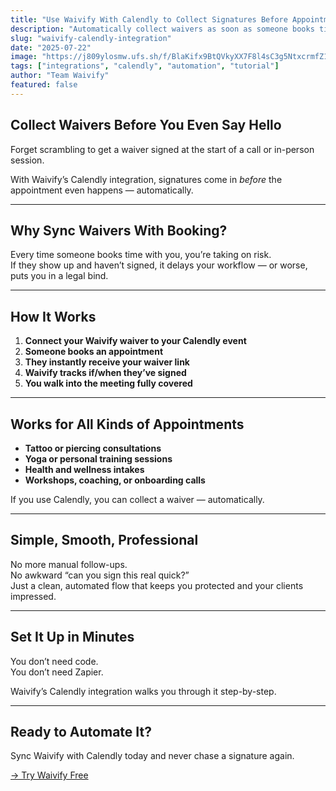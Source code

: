 ```yaml
---
title: "Use Waivify With Calendly to Collect Signatures Before Appointments"
description: "Automatically collect waivers as soon as someone books time with you on Calendly."
slug: "waivify-calendly-integration"
date: "2025-07-22"
image: "https://j809ylosmw.ufs.sh/f/BlaKifx9BtQVkyXX7F8l4sC3g5NtxcrmfZ1HDzpYeKSwWoy6"
tags: ["integrations", "calendly", "automation", "tutorial"]
author: "Team Waivify"
featured: false
---
```


## Collect Waivers Before You Even Say Hello

Forget scrambling to get a waiver signed at the start of a call or in-person session.

With Waivify’s Calendly integration, signatures come in *before* the appointment even happens — automatically.

---

## Why Sync Waivers With Booking?

Every time someone books time with you, you’re taking on risk.  
If they show up and haven’t signed, it delays your workflow — or worse, puts you in a legal bind.

---

## How It Works

1. **Connect your Waivify waiver to your Calendly event**
2. **Someone books an appointment**
3. **They instantly receive your waiver link**
4. **Waivify tracks if/when they’ve signed**
5. **You walk into the meeting fully covered**

---

## Works for All Kinds of Appointments

- **Tattoo or piercing consultations**  
- **Yoga or personal training sessions**  
- **Health and wellness intakes**  
- **Workshops, coaching, or onboarding calls**  

If you use Calendly, you can collect a waiver — automatically.

---

## Simple, Smooth, Professional

No more manual follow-ups.  
No awkward “can you sign this real quick?”  
Just a clean, automated flow that keeps you protected and your clients impressed.

---

## Set It Up in Minutes

You don’t need code.  
You don’t need Zapier.

Waivify’s Calendly integration walks you through it step-by-step.

---

## Ready to Automate It?

Sync Waivify with Calendly today and never chase a signature again.

[→ Try Waivify Free](https://waivify.com)
